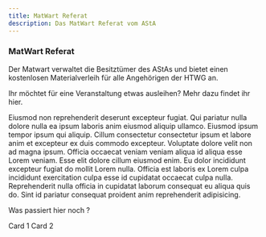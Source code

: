 ```yaml
---
title: MatWart Referat
description: Das MatWart Referat vom AStA
---
```


### MatWart Referat

Der Matwart verwaltet die Besitztümer des AStAs und bietet einen kostenlosen Materialverleih für alle Angehörigen der HTWG an.

Ihr möchtet für eine Veranstaltung etwas ausleihen? Mehr dazu findet ihr hier.


<Tabs>
  <TabItem label="Stars" icon="star">
   Eiusmod non reprehenderit deserunt excepteur fugiat. Qui pariatur nulla dolore nulla ea ipsum laboris anim eiusmod aliquip ullamco. Eiusmod ipsum tempor ipsum qui aliquip. Cillum consectetur consectetur ipsum et labore anim et excepteur ex duis commodo excepteur. Voluptate dolore velit non ad magna ipsum. Officia occaecat veniam veniam aliqua id aliqua esse Lorem veniam. Esse elit dolore cillum eiusmod enim.
  </TabItem>
  <TabItem label="Moons" icon="moon">
    Eu dolor incididunt excepteur fugiat do mollit Lorem nulla. Officia est laboris ex Lorem culpa incididunt exercitation culpa esse id cupidatat occaecat culpa nulla. Reprehenderit nulla officia in cupidatat laborum consequat eu aliqua quis do. Sint id pariatur consequat proident anim reprehenderit adipisicing.
  </TabItem>
</Tabs>


<Card title="Check this out">Was passiert hier noch ?</Card>

<CardGrid>
  <Card title="Stars" icon="star">
    Card 1
  </Card>
  <Card title="Moons" icon="moon">
    Card 2
  </Card>
</CardGrid>

